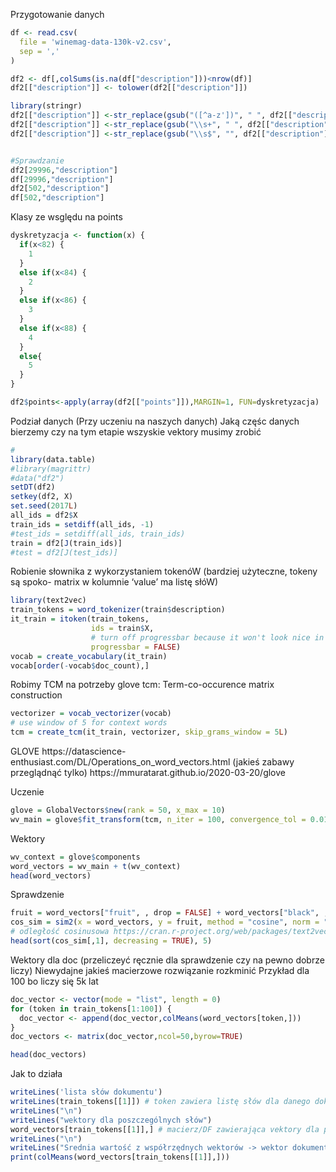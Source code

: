 Przygotowanie danych
```r
df <- read.csv(
  file = 'winemag-data-130k-v2.csv',
  sep = ','
)

df2 <- df[,colSums(is.na(df["description"]))<nrow(df)]
df2[["description"]] <- tolower(df2[["description"]])

library(stringr)
df2[["description"]] <-str_replace(gsub("([^a-z'])", " ", df2[["description"]]), "B", "b") 
df2[["description"]] <-str_replace(gsub("\\s+", " ", df2[["description"]]), "B", "b") 
df2[["description"]] <-str_replace(gsub("\\s$", "", df2[["description"]]), "B", "b")


#Sprawdzanie
df2[29996,"description"]
df[29996,"description"]
df2[502,"description"]
df[502,"description"]
```
Klasy ze wsględu na points
```r
dyskretyzacja <- function(x) {
  if(x<82) {
    1
  }
  else if(x<84) {
    2
  }
  else if(x<86) {
    3
  }
  else if(x<88) {
    4
  }
  else{
    5
  }
}

df2$points<-apply(array(df2[["points"]]),MARGIN=1, FUN=dyskretyzacja)
```

Podział danych (Przy uczeniu na naszych danych)
Jaką częśc danych bierzemy czy na tym etapie wszyskie vektory musimy zrobić

```r
#
library(data.table)
#library(magrittr)
#data("df2")
setDT(df2)
setkey(df2, X)
set.seed(2017L)
all_ids = df2$X
train_ids = setdiff(all_ids, -1)
#test_ids = setdiff(all_ids, train_ids)
train = df2[J(train_ids)]
#test = df2[J(test_ids)]

```

Robienie słownika z wykorzystaniem tokenóW (bardziej użyteczne, tokeny są spoko- matrix w kolumnie 'value' ma listę słóW)

```r
library(text2vec)
train_tokens = word_tokenizer(train$description)
it_train = itoken(train_tokens,
                  ids = train$X,
                  # turn off progressbar because it won't look nice in rmd
                  progressbar = FALSE)
vocab = create_vocabulary(it_train)
vocab[order(-vocab$doc_count),]
```

Robimy TCM na potrzeby glove
tcm: Term-co-occurence matrix construction

```r
vectorizer = vocab_vectorizer(vocab)
# use window of 5 for context words
tcm = create_tcm(it_train, vectorizer, skip_grams_window = 5L)
```
 
GLOVE 
https://datascience-enthusiast.com/DL/Operations_on_word_vectors.html
(jakieś zabawy przeglądnąć tylko) https://mmuratarat.github.io/2020-03-20/glove

Uczenie

```r
glove = GlobalVectors$new(rank = 50, x_max = 10)
wv_main = glove$fit_transform(tcm, n_iter = 100, convergence_tol = 0.01, n_threads = 12)
```
 
 Wektory
 
```r
wv_context = glove$components
word_vectors = wv_main + t(wv_context)
head(word_vectors)
```
 
 Sprawdzenie
 
```r
fruit = word_vectors["fruit", , drop = FALSE] + word_vectors["black", , drop = FALSE]
cos_sim = sim2(x = word_vectors, y = fruit, method = "cosine", norm = "l2") 
# odległość cosinusowa https://cran.r-project.org/web/packages/text2vec/text2vec.pdf str 29
head(sort(cos_sim[,1], decreasing = TRUE), 5)
```
 Wektory dla doc (przeliczeyć ręcznie dla sprawdzenie czy na pewno dobrze liczy)
 Niewydajne jakieś macierzowe rozwiązanie rozkminić
 Przykład dla 100 bo liczy się 5k lat
 
```r
doc_vector <- vector(mode = "list", length = 0)
for (token in train_tokens[1:100]) {
  doc_vector <- append(doc_vector,colMeans(word_vectors[token,]))
}
doc_vectors <- matrix(doc_vector,ncol=50,byrow=TRUE)
```

```r
head(doc_vectors)
```
 Jak to działa
```r
writeLines('lista słów dokumentu')
writeLines(train_tokens[[1]]) # token zawiera listę słów dla danego dokumentu
writeLines("\n")
writeLines("wektory dla poszczególnych słów")
word_vectors[train_tokens[[1]],] # macierz/DF zawierająca vektory dla poszczególnych słów
writeLines("\n")
writeLines("Srednia wartość z współrzędnych wektorów -> wektor dokumentu")
print(colMeans(word_vectors[train_tokens[[1]],]))
```
 
 